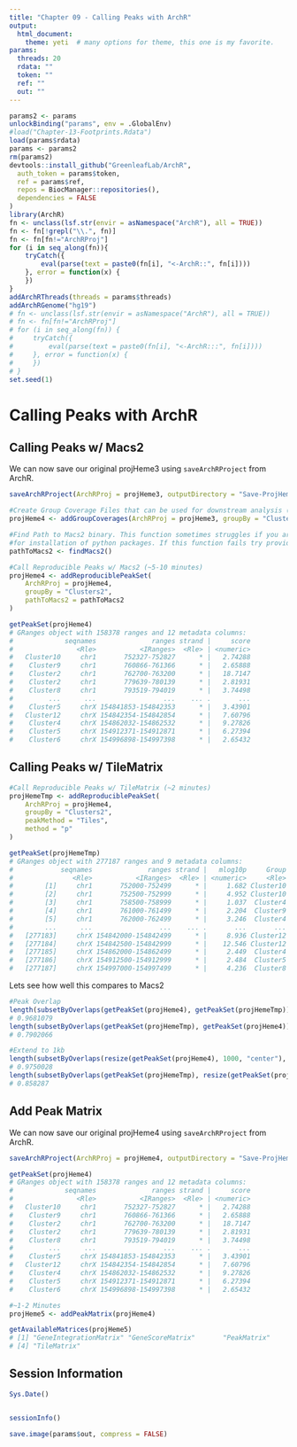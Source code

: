 ```yaml
---
title: "Chapter 09 - Calling Peaks with ArchR"
output:
  html_document:
    theme: yeti  # many options for theme, this one is my favorite.
params:
  threads: 20
  rdata: ""
  token: ""
  ref: ""
  out: ""
---
```


```r
params2 <- params
unlockBinding("params", env = .GlobalEnv)
#load("Chapter-13-Footprints.Rdata")
load(params$rdata)
params <- params2
rm(params2)
devtools::install_github("GreenleafLab/ArchR", 
  auth_token = params$token, 
  ref = params$ref,
  repos = BiocManager::repositories(),
  dependencies = FALSE
)
library(ArchR)
fn <- unclass(lsf.str(envir = asNamespace("ArchR"), all = TRUE))
fn <- fn[!grepl("\\.", fn)]
fn <- fn[fn!="ArchRProj"]
for (i in seq_along(fn)){
    tryCatch({
        eval(parse(text = paste0(fn[i], "<-ArchR::", fn[i])))
    }, error = function(x) {
    })
}
addArchRThreads(threads = params$threads)
addArchRGenome("hg19")
# fn <- unclass(lsf.str(envir = asNamespace("ArchR"), all = TRUE))
# fn <- fn[fn!="ArchRProj"]
# for (i in seq_along(fn)) {
#     tryCatch({
#         eval(parse(text = paste0(fn[i], "<-ArchR:::", fn[i])))
#     }, error = function(x) {
#     })
# }
set.seed(1)
```

# Calling Peaks with ArchR


## Calling Peaks w/ Macs2

We can now save our original projHeme3 using `saveArchRProject` from ArchR.

```r
saveArchRProject(ArchRProj = projHeme3, outputDirectory = "Save-ProjHeme3", load = FALSE)
```

```r
#Create Group Coverage Files that can be used for downstream analysis (~5-10 minutes)
projHeme4 <- addGroupCoverages(ArchRProj = projHeme3, groupBy = "Clusters2")

#Find Path to Macs2 binary. This function sometimes struggles if you are using conda environment
#for installation of python packages. If this function fails try providing a direct path manually
pathToMacs2 <- findMacs2()

#Call Reproducible Peaks w/ Macs2 (~5-10 minutes)
projHeme4 <- addReproduciblePeakSet(
	ArchRProj = projHeme4, 
	groupBy = "Clusters2", 
	pathToMacs2 = pathToMacs2
)

getPeakSet(projHeme4)
# GRanges object with 158378 ranges and 12 metadata columns:
#             seqnames              ranges strand |     score
#                <Rle>           <IRanges>  <Rle> | <numeric>
#   Cluster10     chr1       752327-752827      * |   2.74288
#    Cluster9     chr1       760866-761366      * |   2.65888
#    Cluster2     chr1       762700-763200      * |   18.7147
#    Cluster2     chr1       779639-780139      * |   2.81931
#    Cluster8     chr1       793519-794019      * |   3.74498
#         ...      ...                 ...    ... .       ...
#    Cluster5     chrX 154841853-154842353      * |   3.43901
#   Cluster12     chrX 154842354-154842854      * |   7.60796
#    Cluster4     chrX 154862032-154862532      * |   9.27826
#    Cluster5     chrX 154912371-154912871      * |   6.27394
#    Cluster6     chrX 154996898-154997398      * |   2.65432
```

## Calling Peaks w/ TileMatrix

```r
#Call Reproducible Peaks w/ TileMatrix (~2 minutes)
projHemeTmp <- addReproduciblePeakSet(
	ArchRProj = projHeme4, 
	groupBy = "Clusters2",
	peakMethod = "Tiles",
	method = "p"
)

getPeakSet(projHemeTmp)
# GRanges object with 277187 ranges and 9 metadata columns:
#            seqnames              ranges strand |   mlog10p     Group
#               <Rle>           <IRanges>  <Rle> | <numeric>     <Rle>
#        [1]     chr1       752000-752499      * |     1.682 Cluster10
#        [2]     chr1       752500-752999      * |     4.952 Cluster10
#        [3]     chr1       758500-758999      * |     1.037  Cluster4
#        [4]     chr1       761000-761499      * |     2.204  Cluster9
#        [5]     chr1       762000-762499      * |     3.246  Cluster4
#        ...      ...                 ...    ... .       ...       ...
#   [277183]     chrX 154842000-154842499      * |     8.936 Cluster12
#   [277184]     chrX 154842500-154842999      * |    12.546 Cluster12
#   [277185]     chrX 154862000-154862499      * |     2.449  Cluster4
#   [277186]     chrX 154912500-154912999      * |     2.484  Cluster5
#   [277187]     chrX 154997000-154997499      * |     4.236  Cluster8
```

Lets see how well this compares to Macs2

```r
#Peak Overlap
length(subsetByOverlaps(getPeakSet(projHeme4), getPeakSet(projHemeTmp))) / length(getPeakSet(projHeme4))
# 0.9681079
length(subsetByOverlaps(getPeakSet(projHemeTmp), getPeakSet(projHeme4))) / length(getPeakSet(projHemeTmp))
# 0.7902066

#Extend to 1kb
length(subsetByOverlaps(resize(getPeakSet(projHeme4), 1000, "center"), getPeakSet(projHemeTmp))) / length(getPeakSet(projHeme4))
# 0.9750028
length(subsetByOverlaps(getPeakSet(projHemeTmp), resize(getPeakSet(projHeme4), 1000, "center"))) / length(getPeakSet(projHemeTmp))
# 0.858287
```

## Add Peak Matrix

We can now save our original projHeme4 using `saveArchRProject` from ArchR.

```r
saveArchRProject(ArchRProj = projHeme4, outputDirectory = "Save-ProjHeme4", load = FALSE)
```

```r
getPeakSet(projHeme4)
# GRanges object with 158378 ranges and 12 metadata columns:
#             seqnames              ranges strand |     score
#                <Rle>           <IRanges>  <Rle> | <numeric>
#   Cluster10     chr1       752327-752827      * |   2.74288
#    Cluster9     chr1       760866-761366      * |   2.65888
#    Cluster2     chr1       762700-763200      * |   18.7147
#    Cluster2     chr1       779639-780139      * |   2.81931
#    Cluster8     chr1       793519-794019      * |   3.74498
#         ...      ...                 ...    ... .       ...
#    Cluster5     chrX 154841853-154842353      * |   3.43901
#   Cluster12     chrX 154842354-154842854      * |   7.60796
#    Cluster4     chrX 154862032-154862532      * |   9.27826
#    Cluster5     chrX 154912371-154912871      * |   6.27394
#    Cluster6     chrX 154996898-154997398      * |   2.65432

#~1-2 Minutes
projHeme5 <- addPeakMatrix(projHeme4)

getAvailableMatrices(projHeme5)
# [1] "GeneIntegrationMatrix" "GeneScoreMatrix"       "PeakMatrix"           
# [4] "TileMatrix" 
```


## Session Information

```r
Sys.Date()


sessionInfo()
```

```r
save.image(params$out, compress = FALSE)
```
